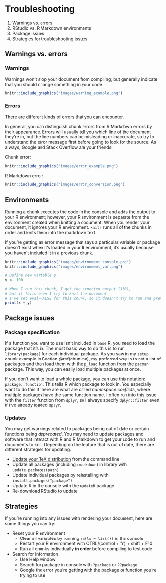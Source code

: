 # Troubleshooting {#trouble}

1. Warnings vs. errors
1. RStudio vs. R Markdown environments
1. Package issues
1. Strategies for troubleshooting issues

## Warnings vs. errors

### Warnings

Warnings won't stop your document from compiling, but generally indicate that you should change something in your code.

```r
knitr::include_graphics("images/warning_example.png")
```

### Errors

There are different kinds of errors that you can encounter. 

In general, you can distinguish chunk errors from R Markdown errors by their appearance. 
Errors will usually tell you which line of the document they're in, but the line numbers can be misleading or inaccurate, so try to understand the error message first before going to look for the source. 
As always, Google and Stack Overflow are your friends!

Chunk error:

```r
knitr::include_graphics("images/error_example.png")
```

R Markdown error:

```r
knitr::include_graphics("images/error_conversion.png")
```

## Environments

Running a chunk executes the code in the console and adds the output to your R environment; however, your R environment is separate from the environment created when knitting a document. 
When you render your document, it ignores your R environment. 
`knitr` runs all of the chunks in order and knits them into the markdown text.

If you're getting an error message that says a particular variable or package doesn't exist when it's loaded in your R environment, it's usually because you haven't included it in a previous chunk.

```r
knitr::include_graphics("images/environment_console.png")
knitr::include_graphics("images/environment_var.png")
```

```r
# Define new variable y
y <- 100

# When I run this chunk, I get the expected output (150),
# but it fails when I try to knit the document
# I've set eval=FALSE for this chunk, so it doesn't try to run and prevent my document from knitting
print(x + y)
```

## Package issues 

### Package specification

If a function you want to use isn't included in `base` R, you need to load the package that it's in. The most basic way to do this is to run `library(package)` for each individual package. 
As you saw in my `setup` chunk example in Section \@ref(chunkex), my preferred way is to set a list of packages and then load them with the `p_load` function from the `pacman` package. 
This way, you can easily load multiple packages at once.

If you don't want to load a whole package, you can use this notation: `package::function`. This tells R which package to look in. 
You especially want to do this if there are what are called *namespace conflicts*, where multiple packages have the same function name. 
I often run into this issue with the `filter` function from `dplyr`, so I always specify `dplyr::filter` even if I've already loaded `dplyr`.

### Updates

You may get warnings related to packages being out of date or certain functions being *deprecated*. 
You may need to update packages and software that interact with R and R Markdown to get your code to run and documents to knit.
Depending on the feature that is out of date, there are different strategies for updating.

- [Update your TeX distribution](https://tex.stackexchange.com/questions/55437/how-do-i-update-my-tex-distribution) from the command line
- Update all packages (including `rmarkdown`) in library with `update.packages(path)` 
- Update individual packages by reinstalling with `install.packages("package")`
- Update R in the console with the `updateR` package
- Re-download RStudio to update

## Strategies

If you're running into any issues with rendering your document, here are some things you can try:

- Reset your R environment
  - Clear all variables by running `rm(ls = list())` in the console
  - Restart your R environment with CTRL/(control + fn) + shift + F10
  - Run all chunks individually **in order** before compiling to test code
- Search for information
  - Use Help window
  - Search for package in console with `?package` or `??package`
  - Google the error you're getting with the package or function you're trying to use